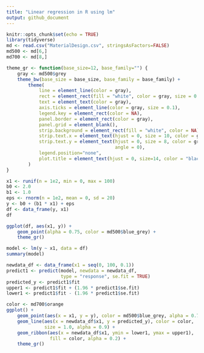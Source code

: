 ```yaml
---
title: "Linear regression in R using lm"
output: github_document
---
```


```r
knitr::opts_chunk$set(echo = TRUE)
library(tidyverse)
md <- read.csv("MaterialDesign.csv", stringsAsFactors=FALSE)
md500 <- md[6,]
md700 <- md[8,]

theme_gr <- function(base_size=12, base_family="") {
    gray <- md500$grey
    theme_bw(base_size = base_size, base_family = base_family) +
        theme(
            line = element_line(color = gray),
            rect = element_rect(fill = "white", color = gray, size = 0.1),
            text = element_text(color = gray),
            axis.ticks = element_line(color = gray, size = 0.1),
            legend.key = element_rect(color = NA),
            panel.border = element_rect(color = gray),
            panel.grid = element_blank(),
            strip.background = element_rect(fill = "white", color = NA),
            strip.text.x = element_text(hjust = 0, size = 10, color = gray),
            strip.text.y = element_text(hjust = 0, size = 8, color = gray,
                                        angle = 0),
            legend.position="none",
            plot.title = element_text(hjust = 0, size=14, color = "black")
        )
}
```

```r
x1 <- runif(n = 1e2, min = 0, max = 100)
b0 <- 2.0
b1 <- 1.0
eps <- rnorm(n = 1e2, mean = 0, sd = 20)
y <- b0 + (b1 * x1) + eps
df <- data_frame(y, x1)
df
```

```r
ggplot(df, aes(x1, y)) +
    geom_point(alpha = 0.75, color = md500$blue_grey) +
    theme_gr()
```


```r
model <- lm(y ~ x1, data = df)
summary(model)
```

```r
newdata_df <- data_frame(x1 = seq(0, 100, 0.1))
predict1 <- predict(model, newdata = newdata_df,
                    type = "response", se.fit = TRUE)
predicted_y <- predict1$fit
upper1 <- predict1$fit + (1.96 * predict1$se.fit)
lower1 <- predict1$fit - (1.96 * predict1$se.fit)

color <- md700$orange
ggplot() +
    geom_point(aes(x = x1, y = y), color = md500$blue_grey, alpha = 0.75) +
    geom_line(aes(x = newdata_df$x1, y = predicted_y), color = color,
              size = 1.0, alpha = 0.9) +
    geom_ribbon(aes(x = newdata_df$x1, ymin = lower1, ymax = upper1),
                fill = color, alpha = 0.2) +
    theme_gr()
```
